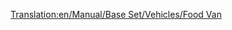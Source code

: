 [[Translation:en/Manual/Base Set/Vehicles/Food Van]]
{{it/Vagoni|Picture=[[File:en/Foodvan.png]]
|Name=Vagone alimentari
|NormalCost=€ 2.238
|NormalWeight=22 / 47 t
|NormalCapacity=25 tonnellate di cibo
|MonoCost="
|MonoWeight=22 / 52 t
|MonoCapacity=30 tonnellate di cibo
|MagCost="
|MagWeight=22 / 54 t
|MagCapacity=32 tonnellate di cibo
|Description=Questo carro trasporta la produzione delle industrie alimentari alle città. Disponibile solo per i climi [[en/Clima#Sub-artico|sub-artico]] e [[en/Clima#Tropicale |tropicale]].
}}